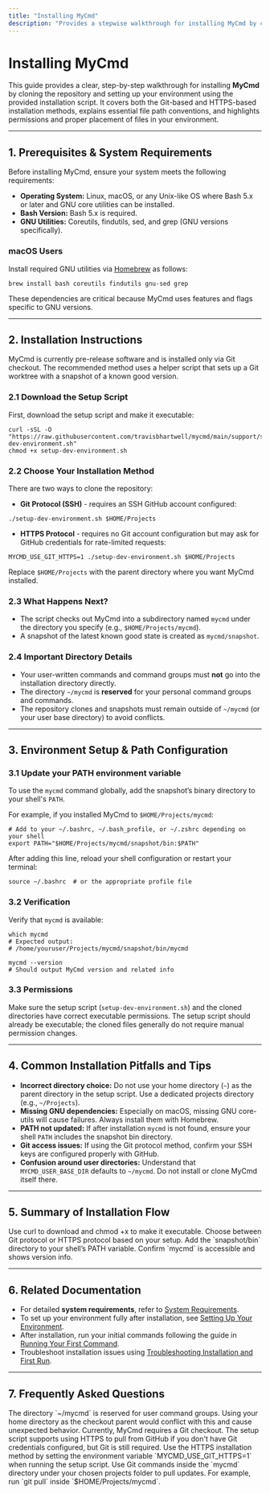 ```yaml
---
title: "Installing MyCmd"
description: "Provides a stepwise walkthrough for installing MyCmd by cloning the repository and setting up the environment using the prepared installation script. Explains both git and HTTPS installation methods, points out file path conventions, and covers permissions and placement of files in the user’s environment."
---
```


# Installing MyCmd

This guide provides a clear, step-by-step walkthrough for installing **MyCmd** by cloning the repository and setting up your environment using the provided installation script. It covers both the Git-based and HTTPS-based installation methods, explains essential file path conventions, and highlights permissions and proper placement of files in your environment.

---

## 1. Prerequisites & System Requirements

Before installing MyCmd, ensure your system meets the following requirements:

- **Operating System:** Linux, macOS, or any Unix-like OS where Bash 5.x or later and GNU core utilities can be installed.
- **Bash Version:** Bash 5.x is required.
- **GNU Utilities:** Coreutils, findutils, sed, and grep (GNU versions specifically).

### macOS Users

Install required GNU utilities via [Homebrew](https://brew.sh) as follows:

```shell
brew install bash coreutils findutils gnu-sed grep
```

These dependencies are critical because MyCmd uses features and flags specific to GNU versions.

---

## 2. Installation Instructions

MyCmd is currently pre-release software and is installed only via Git checkout. The recommended method uses a helper script that sets up a Git worktree with a snapshot of a known good version.

### 2.1 Download the Setup Script

First, download the setup script and make it executable:

```shell
curl -sSL -O "https://raw.githubusercontent.com/travisbhartwell/mycmd/main/support/setup-dev-environment.sh"
chmod +x setup-dev-environment.sh
```

### 2.2 Choose Your Installation Method

There are two ways to clone the repository:

- **Git Protocol (SSH)** - requires an SSH GitHub account configured:

```shell
./setup-dev-environment.sh $HOME/Projects
```

- **HTTPS Protocol** - requires no Git account configuration but may ask for GitHub credentials for rate-limited requests:

```shell
MYCMD_USE_GIT_HTTPS=1 ./setup-dev-environment.sh $HOME/Projects
```

Replace `$HOME/Projects` with the parent directory where you want MyCmd installed.

### 2.3 What Happens Next?

- The script checks out MyCmd into a subdirectory named `mycmd` under the directory you specify (e.g., `$HOME/Projects/mycmd`).
- A snapshot of the latest known good state is created as `mycmd/snapshot`.

### 2.4 Important Directory Details

- Your user-written commands and command groups must **not** go into the installation directory directly.
- The directory `~/mycmd` is **reserved** for your personal command groups and commands.
- The repository clones and snapshots must remain outside of `~/mycmd` (or your user base directory) to avoid conflicts.

---

## 3. Environment Setup & Path Configuration

### 3.1 Update your PATH environment variable

To use the `mycmd` command globally, add the snapshot’s binary directory to your shell's `PATH`.

For example, if you installed MyCmd to `$HOME/Projects/mycmd`:

```shell
# Add to your ~/.bashrc, ~/.bash_profile, or ~/.zshrc depending on your shell
export PATH="$HOME/Projects/mycmd/snapshot/bin:$PATH"
```

After adding this line, reload your shell configuration or restart your terminal:

```shell
source ~/.bashrc  # or the appropriate profile file
```

### 3.2 Verification

Verify that `mycmd` is available:

```shell
which mycmd
# Expected output:
# /home/youruser/Projects/mycmd/snapshot/bin/mycmd

mycmd --version
# Should output MyCmd version and related info
```

### 3.3 Permissions

Make sure the setup script (`setup-dev-environment.sh`) and the cloned directories have correct executable permissions. The setup script should already be executable; the cloned files generally do not require manual permission changes.

---

## 4. Common Installation Pitfalls and Tips

- **Incorrect directory choice:** Do not use your home directory (`~`) as the parent directory in the setup script. Use a dedicated projects directory (e.g., `~/Projects`).
- **Missing GNU dependencies:** Especially on macOS, missing GNU core-utils will cause failures. Always install them with Homebrew.
- **PATH not updated:** If after installation `mycmd` is not found, ensure your shell `PATH` includes the snapshot bin directory.
- **Git access issues:** If using the Git protocol method, confirm your SSH keys are configured properly with GitHub.
- **Confusion around user directories:** Understand that `MYCMD_USER_BASE_DIR` defaults to `~/mycmd`. Do not install or clone MyCmd itself there.

---

## 5. Summary of Installation Flow

<Steps>
  <Step title="Download the setup script">
    Use curl to download and chmod +x to make it executable.
  </Step>
  <Step title="Run the setup script">
    Choose between Git protocol or HTTPS protocol based on your setup.
  </Step>
  <Step title="Configure your PATH">
    Add the `snapshot/bin` directory to your shell’s PATH variable.
  </Step>
  <Step title="Verify installation">
    Confirm `mycmd` is accessible and shows version info.
  </Step>
</Steps>

---

## 6. Related Documentation

- For detailed **system requirements**, refer to [System Requirements](../getting-started/setup-prerequisites-installation/system-requirements).
- To set up your environment fully after installation, see [Setting Up Your Environment](../getting-started/setup-prerequisites-installation/path-setup-post-install).
- After installation, run your initial commands following the guide in [Running Your First Command](../getting-started/first-run-and-validation/first-command).
- Troubleshoot installation issues using [Troubleshooting Installation and First Run](../getting-started/configuration-troubleshooting/troubleshooting-setup).

---

## 7. Frequently Asked Questions

<AccordionGroup title="Common Installation FAQs">
<Accordion title="Why does the setup script refuse my home directory?">
The directory `~/mycmd` is reserved for user command groups. Using your home directory as the checkout parent would conflict with this and cause unexpected behavior.
</Accordion>
<Accordion title="Can I install MyCmd without Git?">
Currently, MyCmd requires a Git checkout. The setup script supports using HTTPS to pull from GitHub if you don't have Git credentials configured, but Git is still required.
</Accordion>
<Accordion title="What if I don’t have SSH keys for Git?">
Use the HTTPS installation method by setting the environment variable `MYCMD_USE_GIT_HTTPS=1` when running the setup script.
</Accordion>
<Accordion title="How do I update MyCmd after initial installation?">
Use Git commands inside the `mycmd` directory under your chosen projects folder to pull updates. For example, run `git pull` inside `$HOME/Projects/mycmd`.
</Accordion>
</AccordionGroup>
